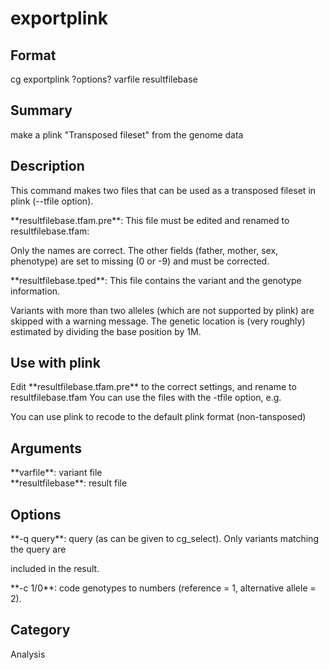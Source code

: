 = exportplink =

== Format ==
cg exportplink ?options? varfile resultfilebase

== Summary ==
make a plink "Transposed fileset" from the genome data

== Description ==
This command makes two files that can be used as a transposed fileset in plink (--tfile option).

; **resultfilebase.tfam.pre**: This file must be edited and renamed to resultfilebase.tfam: 
Only the names are correct. The other fields (father, mother, sex, phenotype) are set 
to missing (0 or -9) and must be corrected.
; **resultfilebase.tped**: This file contains the variant and the genotype information.
Variants  with more than two alleles (which are not supported by plink) are skipped with
a warning message. The genetic location is (very roughly) estimated by dividing the 
base position by 1M.

== Use with plink ==
Edit **resultfilebase.tfam.pre** to the correct settings, and rename to resultfilebase.tfam
You can use the files with the -tfile option, e.g.
{{{plink --tfile resultfilebase --recode12}}}

You can use plink to recode to the default plink format (non-tansposed)
{{{plink --tfile resultfilebase --recode}}}

== Arguments ==
; **varfile**: variant file
; **resultfilebase**: result file

== Options ==
; **-q query**: query (as can be given to cg_select). Only variants matching the query are 
included in the result.
; **-c 1/0**: code genotypes to numbers (reference = 1, alternative allele = 2).

== Category ==
Analysis
